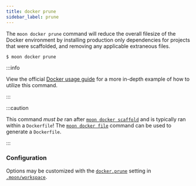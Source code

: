 ```yaml
---
title: docker prune
sidebar_label: prune
---
```


The `moon docker prune` command will reduce the overall filesize of the Docker environment by
installing production only dependencies for projects that were scaffolded, and removing any
applicable extraneous files.

```shell
$ moon docker prune
```

:::info

View the official [Docker usage guide](../../guides/docker) for a more in-depth example of how to
utilize this command.

:::

:::caution

This command _must be_ ran after [`moon docker scaffold`](./scaffold) and is typically ran within a
`Dockerfile`! The [`moon docker file`](./file) command can be used to generate a `Dockerfile`.

:::

### Configuration

Options may be customized with the [`docker.prune`](../../config/workspace#prune) setting in
[`.moon/workspace`](../../config/workspace).

